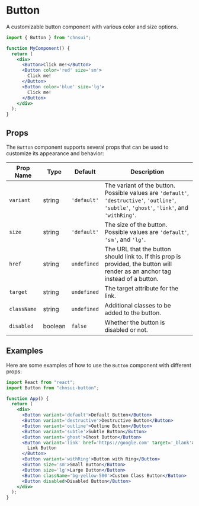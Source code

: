 # Button

A customizable button component with various color and size options.

```jsx filename="MyComponent.tsx" copy
import { Button } from "chnsui";

function MyComponent() {
  return (
    <div>
      <Button>Click me!</Button>
      <Button color='red' size='sm'>
        Click me!
      </Button>
      <Button color='blue' size='lg'>
        Click me!
      </Button>
    </div>
  );
}
```

## Props

The `Button` component supports several props that can be used to customize its appearance and behavior:

| Prop Name   | Type    | Default     | Description                                                                                                                                  |
| ----------- | ------- | ----------- | -------------------------------------------------------------------------------------------------------------------------------------------- |
| `variant`   | string  | `'default'` | The variant of the button. Possible values are `'default'`, `'destructive'`, `'outline'`, `'subtle'`, `'ghost'`, `'link'`, and `'withRing'`. |
| `size`      | string  | `'default'` | The size of the button. Possible values are `'default'`, `'sm'`, and `'lg'`.                                                                 |
| `href`      | string  | `undefined` | The URL that the button should link to. If this prop is provided, the button will render as an anchor tag instead of a button.               |
| `target`    | string  | `undefined` | The target attribute for the link.                                                                                                           |
| `className` | string  | `undefined` | Additional classes to be added to the button.                                                                                                |
| `disabled`  | boolean | `false`     | Whether the button is disabled or not.                                                                                                       |

## Examples

Here are some examples of how to use the `Button` component with different props:

```jsx
import React from "react";
import Button from "chnsui-button";

function App() {
  return (
    <div>
      <Button variant='default'>Default Button</Button>
      <Button variant='destructive'>Destructive Button</Button>
      <Button variant='outline'>Outline Button</Button>
      <Button variant='subtle'>Subtle Button</Button>
      <Button variant='ghost'>Ghost Button</Button>
      <Button variant='link' href='https://google.com' target='_blank'>
        Link Button
      </Button>
      <Button variant='withRing'>Button with Ring</Button>
      <Button size='sm'>Small Button</Button>
      <Button size='lg'>Large Button</Button>
      <Button className='bg-yellow-500'>Custom Class Button</Button>
      <Button disabled>Disabled Button</Button>
    </div>
  );
}
```
